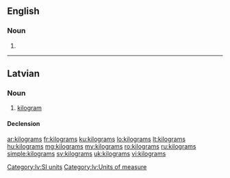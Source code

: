 ==English==

===Noun===
{{head|en|noun plural form}}

# {{plural of|kilogram|lang=en}}

----

==Latvian==

===Noun===
{{lv-noun|m|1st}}

# [[kilogram]] {{gloss|[[SI]] [[unit]] of [[measure]], [[equivalent]] to 1000 [[gram]]s}}

====Declension====
{{lv-decl-noun|kilogram|s|1st}}

[[Category:lv:SI units]]
[[Category:lv:Units of measure]]

[[ar:kilograms]]
[[fr:kilograms]]
[[ku:kilograms]]
[[lo:kilograms]]
[[lt:kilograms]]
[[hu:kilograms]]
[[mg:kilograms]]
[[my:kilograms]]
[[ro:kilograms]]
[[ru:kilograms]]
[[simple:kilograms]]
[[sv:kilograms]]
[[uk:kilograms]]
[[vi:kilograms]]